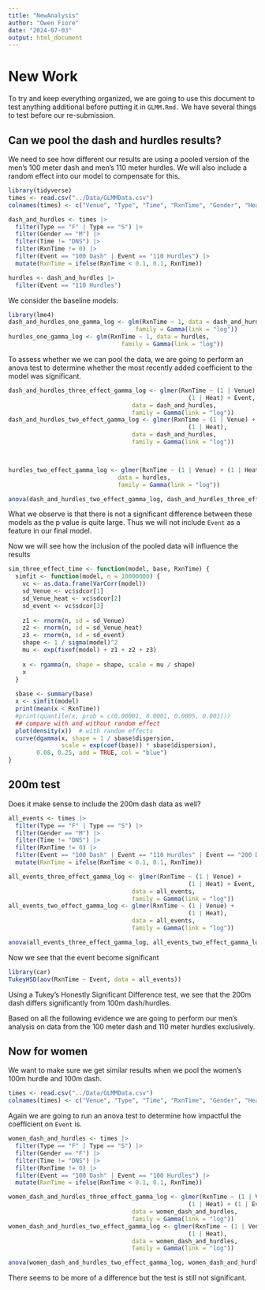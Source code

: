 ```yaml
---
title: "NewAnalysis"
author: "Owen Fiore"
date: "2024-07-03"
output: html_document
---
```


# New Work
To try and keep everything organized, we are going to use this document to test
anything additional before putting it in `GLMM.Rmd.`  We have several things
to test before our re-submission.

## Can we pool the dash and hurdles results?
We need to see how different our results are using a pooled version of the men's
100 meter dash and men's 110 meter hurdles.  We will also include a random effect
into our model to compensate for this.

```r
library(tidyverse)
times <- read.csv("../Data/GLMMData.csv")
colnames(times) <- c("Venue", "Type", "Time", "RxnTime", "Gender", "Heat", "Event")
```

```r
dash_and_hurdles <- times |>
  filter(Type == "F" | Type == "S") |>
  filter(Gender == "M") |>
  filter(Time != "DNS") |>
  filter(RxnTime != 0) |>
  filter(Event == "100 Dash" | Event == "110 Hurdles") |>
  mutate(RxnTime = ifelse(RxnTime < 0.1, 0.1, RxnTime))

hurdles <- dash_and_hurdles |>
  filter(Event == "110 Hurdles")
```

We consider the baseline models:
```r
library(lme4)
dash_and_hurdles_one_gamma_log <- glm(RxnTime ~ 1, data = dash_and_hurdles, 
                                    family = Gamma(link = "log"))
hurdles_one_gamma_log <- glm(RxnTime ~ 1, data = hurdles, 
                                family = Gamma(link = "log"))
```
To assess whether we we can pool the data, we are going to perform an anova test
to determine whether the most recently added coefficient to the model was
significant.



```r
dash_and_hurdles_three_effect_gamma_log <- glmer(RxnTime ~ (1 | Venue) +
                                                   (1 | Heat) + Event, 
                                   data = dash_and_hurdles,
                                   family = Gamma(link = "log"))
dash_and_hurdles_two_effect_gamma_log <- glmer(RxnTime ~ (1 | Venue) +
                                                   (1 | Heat), 
                                   data = dash_and_hurdles,
                                   family = Gamma(link = "log"))



hurdles_two_effect_gamma_log <- glmer(RxnTime ~ (1 | Venue) + (1 | Heat), 
                               data = hurdles,
                               family = Gamma(link = "log"))
```

```r
anova(dash_and_hurdles_two_effect_gamma_log, dash_and_hurdles_three_effect_gamma_log)
```
What we observe is that there is not a significant difference between these
models as the p value is quite large. Thus we will not include `Event` as a
feature in our final model.


Now we will see how the inclusion of the pooled data will influence the results
```r
sim_three_effect_time <- function(model, base, RxnTime) {
  simfit <- function(model, n = 10000000) {
    vc <- as.data.frame(VarCorr(model))
    sd_Venue <- vc$sdcor[1]
    sd_Venue_heat <- vc$sdcor[2]
    sd_event <- vc$sdcor[3]
    
    z1 <- rnorm(n, sd = sd_Venue)
    z2 <- rnorm(n, sd = sd_Venue_heat)
    z3 <- rnorm(n, sd = sd_event)
    shape <- 1 / sigma(model)^2
    mu <- exp(fixef(model) + z1 + z2 + z3)
    
    x <- rgamma(n, shape = shape, scale = mu / shape)
    x
  }
  
  sbase <- summary(base)
  x <- simfit(model)
  print(mean(x < RxnTime))
  #print(quantile(x, prob = c(0.00001, 0.0001, 0.0005, 0.001)))
  ## compare with and without random effect
  plot(density(x))  # with random effects
  curve(dgamma(x, shape = 1 / sbase$dispersion, 
               scale = exp(coef(base)) * sbase$dispersion), 
        0.08, 0.25, add = TRUE, col = "blue")
}
```

## 200m test
Does it make sense to include the 200m dash data as well?

```r
all_events <- times |>
  filter(Type == "F" | Type == "S") |>
  filter(Gender == "M") |>
  filter(Time != "DNS") |>
  filter(RxnTime != 0) |>
  filter(Event == "100 Dash" | Event == "110 Hurdles" | Event == "200 Dash") |>
  mutate(RxnTime = ifelse(RxnTime < 0.1, 0.1, RxnTime))
```

```r
all_events_three_effect_gamma_log <- glmer(RxnTime ~ (1 | Venue) +
                                                   (1 | Heat) + Event, 
                                   data = all_events,
                                   family = Gamma(link = "log"))
all_events_two_effect_gamma_log <- glmer(RxnTime ~ (1 | Venue) +
                                                   (1 | Heat), 
                                   data = all_events,
                                   family = Gamma(link = "log"))
```

```r
anova(all_events_three_effect_gamma_log, all_events_two_effect_gamma_log)
```
Now we see that the event become significant

```r
library(car)
TukeyHSD(aov(RxnTime ~ Event, data = all_events))
```
Using a Tukey's Honestly Significant Difference test, we see that the 200m dash
differs significantly from 100m dash/hurdles.

Based on all the following evidence we are going to perform our men's analysis
on data from the 100 meter dash and 110 meter hurdles exclusively.


## Now for women
We want to make sure we get similar results when we pool the women's 100m hurdle
and 100m dash. 
```r
times <- read.csv("../Data/GLMMData.csv")
colnames(times) <- c("Venue", "Type", "Time", "RxnTime", "Gender", "Heat", "Event")
```

Again we are going to run an anova test to determine how impactful the coefficient
on `Event` is.
```r
women_dash_and_hurdles <- times |>
  filter(Type == "F" | Type == "S") |>
  filter(Gender == "F") |>
  filter(Time != "DNS") |>
  filter(RxnTime != 0) |>
  filter(Event == "100 Dash" | Event == "100 Hurdles") |>
  mutate(RxnTime = ifelse(RxnTime < 0.1, 0.1, RxnTime))
```

```r
women_dash_and_hurdles_three_effect_gamma_log <- glmer(RxnTime ~ (1 | Venue) +
                                                   (1 | Heat) + (1 | Event), 
                                   data = women_dash_and_hurdles,
                                   family = Gamma(link = "log"))
women_dash_and_hurdles_two_effect_gamma_log <- glmer(RxnTime ~ (1 | Venue) +
                                                   (1 | Heat), 
                                   data = women_dash_and_hurdles,
                                   family = Gamma(link = "log"))
```

```r
anova(women_dash_and_hurdles_two_effect_gamma_log, women_dash_and_hurdles_three_effect_gamma_log)
```
There seems to be more of a difference but the test is still not significant.
